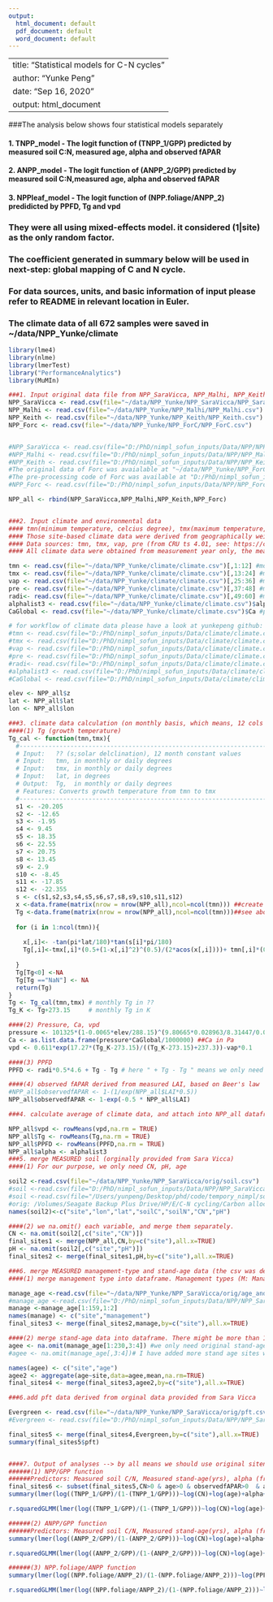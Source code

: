 ```yaml
---
output:
  html_document: default
  pdf_document: default
  word_document: default
---
```


---
title: "Statistical models for C-N cycles"
author: "Yunke Peng"
date: "Sep 16, 2020"
output: html_document
---

###The analysis below shows four statistical models separately

#### 1. TNPP_model - The logit function of (TNPP_1/GPP) predicted by measured soil C:N, measured age, alpha and observed fAPAR

#### 2. ANPP_model - The logit function of (ANPP_2/GPP) predicted by measured soil C:N,measured age, alpha and observed fAPAR

#### 3. NPPleaf_model - The logit function of (NPP.foliage/ANPP_2) predidicted by PPFD, Tg and vpd

### They were all using mixed-effects model. it considered (1|site) as the only random factor. 

### The coefficient generated in summary below will be used in next-step: global mapping of C and N cycle.

### For data sources, units, and basic information of input please refer to README in relevant location in Euler.

### The climate data of all 672 samples were saved in ~/data/NPP_Yunke/climate

```r
library(lme4)
library(nlme)
library(lmerTest)
library("PerformanceAnalytics")
library(MuMIn)

###1. Input original data file from NPP_SaraVicca, NPP_Malhi, NPP_Keith, and NPP_Forc
NPP_SaraVicca <- read.csv(file="~/data/NPP_Yunke/NPP_SaraVicca/NPP_SaraVicca.csv")
NPP_Malhi <- read.csv(file="~/data/NPP_Yunke/NPP_Malhi/NPP_Malhi.csv")
NPP_Keith <- read.csv(file="~/data/NPP_Yunke/NPP_Keith/NPP_Keith.csv")
NPP_Forc <- read.csv(file="~/data/NPP_Yunke/NPP_ForC/NPP_ForC.csv")


#NPP_SaraVicca <- read.csv(file="D:/PhD/nimpl_sofun_inputs/Data/NPP/NPP_SaraVicca/NPP_SaraVicca.csv")
#NPP_Malhi <- read.csv(file="D:/PhD/nimpl_sofun_inputs/Data/NPP/NPP_Malhi/NPP_Malhi.csv")
#NPP_Keith <- read.csv(file="D:/PhD/nimpl_sofun_inputs/Data/NPP/NPP_Keith/NPP_Keith.csv")
#The original data of Forc was avaialable at "~/data/NPP_Yunke/NPP_ForC/orig/", then after a pre-processing code (for merging and removing repeated sites; because there had some repeated sites to Sara Vicca and Keith's dataset), and after manually structuring variable order and name, the output file that directly used in this project is at below (NPP_Forc).
#The pre-processing code of Forc was available at "D:/PhD/nimpl_sofun_inputs/nimpl_sofun_inputs/NPP/NPP_Forc_preprocessing.Rmd" and also available in yunkepeng github: nimpl_sofun_input/NPP/NPP_Forc_preprocessing.Rmd.
#NPP_Forc <- read.csv(file="D:/PhD/nimpl_sofun_inputs/Data/NPP/NPP_Forc/NPP_Forc.csv")

NPP_all <- rbind(NPP_SaraVicca,NPP_Malhi,NPP_Keith,NPP_Forc)


###2. Input climate and environmental data
#### tmn(minimum temperature, celcius degree), tmx(maximum temperature, celcuis degree), radi (shortwave solar radiation, w/m2),vap (vapor pressure, hPa), alphalist3 (alpha derived from SPLASH), CaGlobal (Pa).
#### Those site-based climate data were derived from geographically weighted regressions (gwr) methods in R. An example code was given in "https://github.com/yunkepeng/gwr".
#### Data sources: tmn, tmx, vap, pre (from CRU ts 4.01, see: https://crudata.uea.ac.uk/cru/data/hrg/cru_ts_4.01/), radi (from WFDEI, see http://www.eu-watch.org/gfx_content/documents/README-WFDEI%20(v2016).pdf), alpha from SPLASH-based products (see Euler:~/data/alpha/data_orig).
#### All climate data were obtained from measurement year only, the measurement year is available at NPP_all$Begin_year and NPP_all$End_year

tmn <- read.csv(file="~/data/NPP_Yunke/climate/climate.csv")[,1:12] #monthly degree celcius
tmx <- read.csv(file="~/data/NPP_Yunke/climate/climate.csv")[,13:24] #monthly degree celcius
vap <- read.csv(file="~/data/NPP_Yunke/climate/climate.csv")[,25:36] #monthly hPa
pre <- read.csv(file="~/data/NPP_Yunke/climate/climate.csv")[,37:48] #monthly mm/month
radi<- read.csv(file="~/data/NPP_Yunke/climate/climate.csv")[,49:60] #monthly w/m2
alphalist3 <- read.csv(file="~/data/NPP_Yunke/climate/climate.csv")$alpha
CaGlobal <- read.csv(file="~/data/NPP_Yunke/climate/climate.csv")$Ca #ppm

# for workflow of climate data please have a look at yunkepeng github: nimpl_sofun_inputs/climate/, or in Euler's README: "~/data/NPP_Yunke/climate/"
#tmn <- read.csv(file="D:/PhD/nimpl_sofun_inputs/Data/climate/climate.csv")[,1:12] #monthly degree celcius
#tmx <- read.csv(file="D:/PhD/nimpl_sofun_inputs/Data/climate/climate.csv")[,13:24] #monthly degree celcius
#vap <- read.csv(file="D:/PhD/nimpl_sofun_inputs/Data/climate/climate.csv")[,25:36] #monthly hPa
#pre <- read.csv(file="D:/PhD/nimpl_sofun_inputs/Data/climate/climate.csv")[,37:48] #monthly mm/month
#radi<- read.csv(file="D:/PhD/nimpl_sofun_inputs/Data/climate/climate.csv")[,49:60] #monthly w/m2
#alphalist3 <- read.csv(file="D:/PhD/nimpl_sofun_inputs/Data/climate/climate.csv")$alpha
#CaGlobal <- read.csv(file="D:/PhD/nimpl_sofun_inputs/Data/climate/climate.csv")$Ca #ppm

elev <- NPP_all$z
lat <- NPP_all$lat
lon <- NPP_all$lon

###3. climate data calculation (on monthly basis, which means, 12 cols in total)
####(1) Tg (growth temperature)
Tg_cal <- function(tmn,tmx){
  #-----------------------------------------------------------------------
  # Input:   ?? (s;solar delclination), 12 month constant values
  # Input:   tmn, in monthly or daily degrees
  # Input:   tmx, in monthly or daily degrees
  # Input:   lat, in degrees
  # Output:  Tg,  in monthly or daily degrees
  # Features: Converts growth temperature from tmn to tmx
  #-----------------------------------------------------------------------
  s1 <- -20.205
  s2 <- -12.65
  s3 <- -1.95
  s4 <- 9.45
  s5 <- 18.35
  s6 <- 22.55
  s7 <- 20.75
  s8 <- 13.45
  s9 <- 2.9
  s10 <- -8.45
  s11 <- -17.85
  s12 <- -22.355
  s <- c(s1,s2,s3,s4,s5,s6,s7,s8,s9,s10,s11,s12)
  x <-data.frame(matrix(nrow = nrow(NPP_all),ncol=ncol(tmn))) ##create x dataframe: nrow=No. of sites, ncol=timestep
  Tg <-data.frame(matrix(nrow = nrow(NPP_all),ncol=ncol(tmn)))##see above
  
  for (i in 1:ncol(tmn)){
    
    x[,i]<- -tan(pi*lat/180)*tan(s[i]*pi/180)
    Tg[,i]<-tmx[,i]*(0.5+(1-x[,i]^2)^(0.5)/(2*acos(x[,i])))+ tmn[,i]*(0.5-(1-x[,i]^2)^(0.5)/(2*acos(x[,i])))
    
  }
  Tg[Tg<0] <-NA
  Tg[Tg =="NaN"] <- NA
  return(Tg)
}
Tg <- Tg_cal(tmn,tmx) # monthly Tg in ??
Tg_K <- Tg+273.15     # monthly Tg in K

####(2) Pressure, Ca, vpd
pressure <- 101325*(1-0.0065*elev/288.15)^(9.80665*0.028963/8.31447/0.0065) #pressure in Pa
Ca <- as.list.data.frame(pressure*CaGlobal/1000000) ##Ca in Pa
vpd <- 0.611*exp(17.27*(Tg_K-273.15)/((Tg_K-273.15)+237.3))-vap*0.1      #monthly vpd in KPa

####(3) PPFD
PPFD <- radi*0.5*4.6 + Tg - Tg # here " + Tg - Tg " means we only need PPFD at growing season, and this will remove the month when Tg is NA.

####(4) observed fAPAR derived from measured LAI, based on Beer's law
#NPP_all$observedfAPAR <- 1-(1/exp(NPP_all$LAI*0.5))
NPP_all$observedfAPAR <- 1-exp(-0.5 * NPP_all$LAI)

###4. calculate average of climate data, and attach into NPP_all dataframe.

NPP_all$vpd <- rowMeans(vpd,na.rm = TRUE) 
NPP_all$Tg <- rowMeans(Tg,na.rm = TRUE)
NPP_all$PPFD <- rowMeans(PPFD,na.rm = TRUE)
NPP_all$alpha <- alphalist3
###5. merge MEASURED soil (orginally provided from Sara Vicca)
####(1) For our purpose, we only need CN, pH, age

soil2 <-read.csv(file="~/data/NPP_Yunke/NPP_SaraVicca/orig/soil.csv")
#soil <-read.csv(file="D:/PhD/nimpl_sofun_inputs/Data/NPP/NPP_SaraVicca/orig/soil.csv")
#soil <-read.csv(file="/Users/yunpeng/Desktop/phd/code/tempory_nimpl/soil.csv")
#orig: /Volumes/Seagate Backup Plus Drive/HP/E/C-N cycling/Carbon allocation/next-step/soil_colin.csv + literatures data from Malhi
names(soil2)<-c("site","lon","lat","soilC","soilN","CN","pH")

####(2) we na.omit() each variable, and merge them separately.
CN <- na.omit(soil2[,c("site","CN")])
final_sites1 <- merge(NPP_all,CN,by=c("site"),all.x=TRUE)
pH <- na.omit(soil2[,c("site","pH")])
final_sites2 <- merge(final_sites1,pH,by=c("site"),all.x=TRUE)

###6. merge MEASURED management-type and stand-age data (the csv was derived from original data of Sara Vicca).
####(1) merge management type into dataframe. Management types (M: Managed, UM: unmanaged, RD: Recently disturbed, FI: Fertilized, NA: unknown).

manage_age <-read.csv(file="~/data/NPP_Yunke/NPP_SaraVicca/orig/age_and_management.csv") # first two cols were sitename and management data, last two cols were sitename and stand-age data.
#manage_age <-read.csv(file="D:/PhD/nimpl_sofun_inputs/Data/NPP/NPP_SaraVicca/orig/age_and_management.csv") # first two cols were sitename and management data, last two cols were sitename and stand-age data.
manage <-manage_age[1:159,1:2]
names(manage) <- c("site","management")
final_sites3 <- merge(final_sites2,manage,by=c("site"),all.x=TRUE)

####(2) merge stand-age data into dataframe. There might be more than 1 sample measured in a site (as collected from different sources). So we need to aggregate them firstly.
agee <- na.omit(manage_age[1:230,3:4]) #we only need original stand-age data from Sara Vicca's original dataset (see ~/data/NPP_Yunke/NPP_SaraVicca/orig/Forests_Colin.xlsx  --> stand description/age) to finish npp/gpp and anpp/gpp analyses. 
#agee <- na.omit(manage_age[,3:4])# I have added more stand age sites when extracted from Forc's original data but that did not help to expand our sites for npp/gpp and anpp/gpp analysis (considering that they did not have gpp, or some others.). So they did not included here.

names(agee) <- c("site","age")
agee2 <- aggregate(age~site,data=agee,mean,na.rm=TRUE)
final_sites4 <- merge(final_sites3,agee2,by=c("site"),all.x=TRUE)

###6.add pft data derived from orginal data provided from Sara Vicca

Evergreen <- read.csv(file="~/data/NPP_Yunke/NPP_SaraVicca/orig/pft.csv")
#Evergreen <- read.csv(file="D:/PhD/nimpl_sofun_inputs/Data/NPP/NPP_SaraVicca/orig/pft.csv")

final_sites5 <- merge(final_sites4,Evergreen,by=c("site"),all.x=TRUE)
summary(final_sites5$pft)


####7. Output of analyses --> by all means we should use original sitename!!!Because it is the original data recorded by fields. Using coordinates to create sitenname is not reasonable - see evidence for Andrews 2 and Andrews 4 - they have the same coordinates (in 0.01 dec) but different site collection!!!!
######(1) NPP/GPP function
######Predictors: Measured soil C/N, Measured stand-age(yrs), alpha (from SPLASH) and observed fAPAR (calculated from measured LAI based on Beer's law).
final_sites6 <- subset(final_sites5,CN>0 & age>0 & observedfAPAR>0  & alpha>0 & GPP>TNPP_1) # prevent one site when measured npp > gpp.
summary(lmer(log((TNPP_1/GPP)/(1-(TNPP_1/GPP)))~log(CN)+log(age)+alpha+observedfAPAR+(1|site),data=final_sites6))

r.squaredGLMM(lmer(log((TNPP_1/GPP)/(1-(TNPP_1/GPP)))~log(CN)+log(age)+alpha+observedfAPAR+(1|site),data=final_sites6))

######(2) ANPP/GPP function
######Predictors: Measured soil C/N, Measured stand-age(yrs), alpha (from SPLASH) and observed fAPAR (calculated from measured LAI based on Beer's law).
summary(lmer(log((ANPP_2/GPP)/(1-(ANPP_2/GPP)))~log(CN)+log(age)+alpha+observedfAPAR+(1|site),data=final_sites5))

r.squaredGLMM(lmer(log((ANPP_2/GPP)/(1-(ANPP_2/GPP)))~log(CN)+log(age)+alpha+observedfAPAR+(1|site),data=final_sites5))

######(3) NPP.foliage/ANPP function
summary(lmer(log((NPP.foliage/ANPP_2)/(1-(NPP.foliage/ANPP_2)))~log(PPFD)+Tg+log(vpd)+(1|site),data=final_sites5))

r.squaredGLMM(lmer(log((NPP.foliage/ANPP_2)/(1-(NPP.foliage/ANPP_2)))~log(PPFD)+Tg+log(vpd)+(1|site),data=final_sites5))

```

